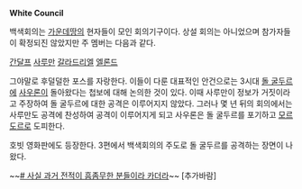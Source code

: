 '''White Council'''

백색회의는 [[가운데땅]]의 현자들이 모인 회의기구이다. 상설 회의는 아니었으며 참가자들이 확정되진 않았지만 주 멤버는 다음과 같다.

[[간달프]]
[[사루만]]
[[갈라드리엘]]
[[엘론드]]

그야말로 후덜덜한 포스를 자랑한다.
이들이 다룬 대표적인 안건으로는 3시대 [[돌 굴두르]]에 [[사우론]]이 돌아왔다는 첩보에 대해 논의한 것이 있다. 이때 사루만이 정보가 거짓이라고 주장하여 돌 굴두르에 대한 공격은 이루어지지 않았다. 그러나 몇 년 뒤의 회의에서는 사루만도 공격에 찬성하여 공격이 이루어지게 되고 사우론은 돌 굴두르를 포기하고 [[모르도르]]로 도피한다.

호빗 영화판에도 등장한다. 3편에서 백색회의의 주도로 돌 굴두르를 공격하는 장면이 나왔다.

~~[http://blog.naver.com/jaejun5198/90160279356 # 사실 과거 전적이 흠좀무한 분들이라 카더라]~~
[추가바람]
